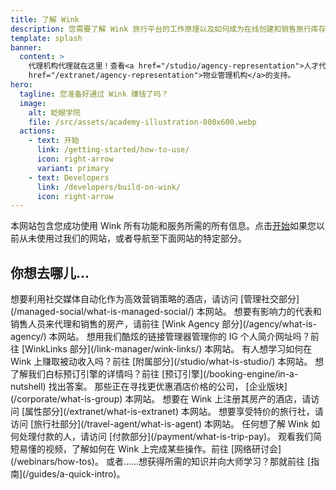 ```yaml
---
title: 了解 Wink
description: 您需要了解 Wink 旅行平台的工作原理以及如何成为在线创建和销售旅行库存的大师。
template: splash
banner:
  content: >
    代理机构代理就在这里！查看<a href="/studio/agency-representation">人才代理机构</a>和<a
    href="/extranet/agency-representation">物业管理机构</a>的支持。
hero:
  tagline: 您准备好通过 Wink 赚钱了吗？
  image:
    alt: 眨眼学院
    file: /src/assets/academy-illustration-800x600.webp
  actions:
    - text: 开始
      link: /getting-started/how-to-use/
      icon: right-arrow
      variant: primary
    - text: Developers
      link: /developers/build-on-wink/
      icon: right-arrow
---
```


本网站包含您成功使用 Wink 所有功能和服务所需的所有信息。点击[开始](/getting-started/how-to-use)如果您以前从未使用过我们的网站，或者导航至下面网站的特定部分。

## 你想去哪儿...

<CardGrid stagger>
  <Card title="管理社交" icon="seti:info">
    想要利用社交媒体自动化作为高效营销策略的酒店，请访问 [管理社交部分](/managed-social/what-is-managed-social/) 本网站。
  </Card>

  <Card title="Wink 代理公司" icon="seti:info">
    想要有影响力的代表和销售人员来代理和销售的房产，请前往 [Wink Agency 部分](/agency/what-is-agency/) 本网站。
  </Card>

  <Card title="WinkLinks" icon="seti:info">
    想用我们酷炫的链接管理器管理你的 IG 个人简介网址吗？前往 [WinkLinks 部分](/link-manager/wink-links/) 本网站。
  </Card>

  <Card title="关联公司" icon="seti:info">
    有人想学习如何在 Wink 上赚取被动收入吗？前往 [附属部分](/studio/what-is-studio/) 本网站。
  </Card>

  <Card title="预订引擎" icon="seti:info">
    想了解我们白标预订引擎的详情吗？前往 [预订引擎](/booking-engine/in-a-nutshell) 找出答案。
  </Card>

  <Card title="公司" icon="seti:info">
    那些正在寻找更优惠酒店价格的公司， [企业版块](/corporate/what-is-group) 本网站。
  </Card>

  <Card title="特性" icon="seti:info">
    想要在 Wink 上注册其房产的酒店，请访问 [属性部分](/extranet/what-is-extranet) 本网站。
  </Card>

  <Card title="旅行社" icon="seti:info">
    想要享受特价的旅行社，请访问 [旅行社部分](/travel-agent/what-is-agent) 本网站。
  </Card>

  <Card title="付款" icon="seti:info">
    任何想了解 Wink 如何处理付款的人，请访问 [付款部分](/payment/what-is-trip-pay)。
  </Card>

  <Card title="网络研讨会" icon="seti:info">
    观看我们简短易懂的视频，了解如何在 Wink 上完成某些操作。前往 [网络研讨会](/webinars/how-tos)。
  </Card>

  <Card title="指南" icon="seti:info">
    或者……想获得所需的知识并向大师学习？那就前往 [指南](/guides/a-quick-intro)。
  </Card>
</CardGrid>

